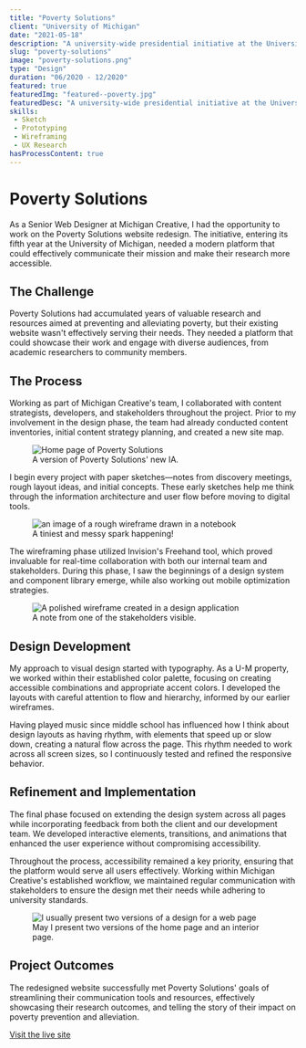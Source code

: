 ```yaml
---
title: "Poverty Solutions"
client: "University of Michigan"
date: "2021-05-18"
description: "A university-wide presidential initiative at the University of Michigan."
slug: "poverty-solutions"
image: "poverty-solutions.png"
type: "Design"
duration: "06/2020 - 12/2020"
featured: true
featuredImg: "featured--poverty.jpg"
featuredDesc: "A university-wide presidential initiative at the University of Michigan. A design that streamlines and brands Poverty Solutions' communication tools and resources."
skills:
 - Sketch
 - Prototyping
 - Wireframing
 - UX Research
hasProcessContent: true
---
```



# Poverty Solutions

As a Senior Web Designer at Michigan Creative, I had the opportunity to work on the Poverty Solutions website redesign. The initiative, entering its fifth year at the University of Michigan, needed a modern platform that could effectively communicate their mission and make their research more accessible.

## The Challenge

Poverty Solutions had accumulated years of valuable research and resources aimed at preventing and alleviating poverty, but their existing website wasn't effectively serving their needs. They needed a platform that could showcase their work and engage with diverse audiences, from academic researchers to community members.

## The Process

Working as part of Michigan Creative's team, I collaborated with content strategists, developers, and stakeholders throughout the project. Prior to my involvement in the design phase, the team had already conducted content inventories, initial content strategy planning, and created a new site map.

<figure class="my-8 not-prose">
  <Image 
    src={imageMap['sitemap.jpg']} 
    alt="Home page of Poverty Solutions" 
    class="mb-4"
  />
  <figcaption class="text-sm text-gray-600 text-center">
    A version of Poverty Solutions' new IA.
  </figcaption>
</figure>

I begin every project with paper sketches—notes from discovery meetings, rough layout ideas, and initial concepts. These early sketches help me think through the information architecture and user flow before moving to digital tools.

<figure class="my-8 not-prose">
  <Image 
    src={imageMap['paper.jpg']} 
    alt="an image of a rough wireframe drawn in a notebook" 
    class="mb-4"
  />
  <figcaption class="text-sm text-gray-600 text-center">
    A tiniest and messy spark happening!
  </figcaption>
</figure>

The wireframing phase utilized Invision's Freehand tool, which proved invaluable for real-time collaboration with both our internal team and stakeholders. During this phase, I saw the beginnings of a design system and component library emerge, while also working out mobile optimization strategies.

<figure class="my-8 not-prose">
  <Image 
    src={imageMap['wires.jpg']} 
    alt="A polished wireframe created in a design application" 
    class="mb-4"
  />
  <figcaption class="text-sm text-gray-600 text-center">
    A note from one of the stakeholders visible.
  </figcaption>
</figure>

## Design Development

My approach to visual design started with typography. As a U-M property, we worked within their established color palette, focusing on creating accessible combinations and appropriate accent colors. I developed the layouts with careful attention to flow and hierarchy, informed by our earlier wireframes.

Having played music since middle school has influenced how I think about design layouts as having rhythm, with elements that speed up or slow down, creating a natural flow across the page. This rhythm needed to work across all screen sizes, so I continuously tested and refined the responsive behavior.

## Refinement and Implementation

The final phase focused on extending the design system across all pages while incorporating feedback from both the client and our development team. We developed interactive elements, transitions, and animations that enhanced the user experience without compromising accessibility.

Throughout the process, accessibility remained a key priority, ensuring that the platform would serve all users effectively. Working within Michigan Creative's established workflow, we maintained regular communication with stakeholders to ensure the design met their needs while adhering to university standards.

<figure class="my-8 not-prose">
  <Image 
    src={imageMap['versions.jpg']} 
    alt="I usually present two versions of a design for a web page" 
    class="mb-4"
  />
  <figcaption class="text-sm text-gray-600 text-center">
    May I present two versions of the home page and an interior page.
  </figcaption>
</figure>

## Project Outcomes

The redesigned website successfully met Poverty Solutions' goals of streamlining their communication tools and resources, effectively showcasing their research outcomes, and telling the story of their impact on poverty prevention and alleviation.

[Visit the live site](https://poverty.umich.edu/)
